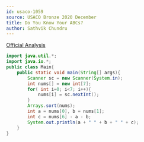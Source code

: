 ```yaml
---
id: usaco-1059
source: USACO Bronze 2020 December
title: Do You Know Your ABCs?
author: Sathvik Chundru
---
```


[Official Analysis](http://www.usaco.org/current/data/sol_prob1_bronze_dec20.html)

<LanguageSection>
  
<JavaSection>

```java
import java.util.*;
import java.io.*;
public class Main{
	public static void main(String[] args){
		Scanner sc = new Scanner(System.in);
		int nums[] = new int[7];
		for( int i=0; i<7; i++){
			nums[i] = sc.nextInt();
		}
		Arrays.sort(nums);
		int a = nums[0], b = nums[1];
		int c = nums[6] - a - b;
		System.out.println(a + " " + b + " " + c);	
	} 
}
```

</JavaSection>

</LanguageSection>
